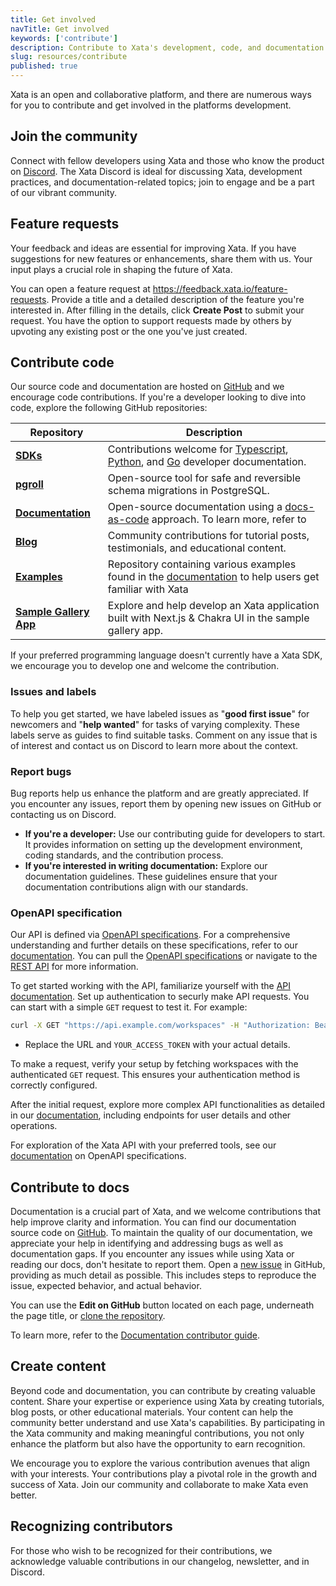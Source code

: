 ```yaml
---
title: Get involved
navTitle: Get involved
keywords: ['contribute']
description: Contribute to Xata's development, code, and documentation.
slug: resources/contribute
published: true
---
```


Xata is an open and collaborative platform, and there are numerous ways for you to contribute and get involved in the platforms development.

## Join the community

Connect with fellow developers using Xata and those who know the product on [Discord](https://xata.io/discord). The Xata Discord is ideal for discussing Xata, development practices, and documentation-related topics; join to engage and be a part of our vibrant community.

## Feature requests

Your feedback and ideas are essential for improving Xata. If you have suggestions for new features or enhancements, share them with us. Your input plays a crucial role in shaping the future of Xata.

You can open a feature request at https://feedback.xata.io/feature-requests. Provide a title and a detailed description of the feature you're interested in. After filling in the details, click **Create Post** to submit your request. You have the option to support requests made by others by upvoting any existing post or the one you've just created.

## Contribute code

Our source code and documentation are hosted on [GitHub](https://github.com/xataio) and we encourage code contributions. If you're a developer looking to dive into code, explore the following GitHub repositories:

| Repository                                                                           | Description                                                                                                                                                                                           |
| ------------------------------------------------------------------------------------ | ----------------------------------------------------------------------------------------------------------------------------------------------------------------------------------------------------- |
| [**SDKs**](https://github.com/xataio?q=sdk)                                          | Contributions welcome for [Typescript](https://github.com/xataio/sdk-typescript), [Python](https://github.com/xataio/sdk-python), and [Go](https://github.com/xataio/sdk-go) developer documentation. |
| [**pgroll**](https://github.com/xataio/pgroll)                                       | Open-source tool for safe and reversible schema migrations in PostgreSQL.                                                                                                                             |
| [**Documentation**](https://github.com/xataio/mdx-docs)                              | Open-source documentation using a [docs-as-code](https://www.writethedocs.org/guide/docs-as-code/) approach. To learn more, refer to                                                                  |
| [**Blog**](https://github.com/xataio/mdx-blog)                                       | Community contributions for tutorial posts, testimonials, and educational content.                                                                                                                    |
| [**Examples**](https://github.com/xataio/examples)                                   | Repository containing various examples found in the [documentation](/docs/examples/) to help users get familiar with Xata                                                                             |
| [**Sample Gallery App**](https://github.com/xataio/sample-nextjs-chakra-gallery-app) | Explore and help develop an Xata application built with Next.js & Chakra UI in the sample gallery app.                                                                                                |

If your preferred programming language doesn't currently have a Xata SDK, we encourage you to develop one and welcome the contribution.

### Issues and labels

To help you get started, we have labeled issues as "**good first issue**" for newcomers and "**help wanted**" for tasks of varying complexity. These labels serve as guides to find suitable tasks. Comment on any issue that is of interest and contact us on Discord to learn more about the context.

### Report bugs

Bug reports help us enhance the platform and are greatly appreciated. If you encounter any issues, report them by opening new issues on GitHub or contacting us on Discord.

- **If you're a developer:** Use our contributing guide for developers to start. It provides information on setting up the development environment, coding standards, and the contribution process.
- **If you're interested in writing documentation:** Explore our documentation guidelines. These guidelines ensure that your documentation contributions align with our standards.

### OpenAPI specification

Our API is defined via [OpenAPI specifications](https://github.com/OAI/OpenAPI-Specification). For a comprehensive understanding and further details on these specifications, refer to our [documentation](/docs/rest-api/contexts).
You can pull the [OpenAPI specifications](/docs/rest-api/contexts#openapi-specifications) or navigate to the [REST API](/docs/api-reference/user#get-user-details) for more information.

To get started working with the API, familiarize yourself with the [API documentation](). Set up authentication to securly make API requests. You can start with a simple `GET` request to test it. For example:

```sh
curl -X GET "https://api.example.com/workspaces" -H "Authorization: Bearer YOUR_ACCESS_TOKEN"
```

- Replace the URL and `YOUR_ACCESS_TOKEN` with your actual details.

To make a request, verify your setup by fetching workspaces with the authenticated `GET` request. This ensures your authentication method is correctly configured.

After the initial request, explore more complex API functionalities as detailed in our [documentation](/docs/api-reference/user#get-user-details), including endpoints for user details and other operations.

For exploration of the Xata API with your preferred tools, see our [documentation](/docs/rest-api/contexts#openapi-specifications) on OpenAPI specifications.

## Contribute to docs

Documentation is a crucial part of Xata, and we welcome contributions that help improve clarity and information. You can find our documentation source code on [GitHub](https://github.com/xataio/mdx-docs).
To maintain the quality of our documentation, we appreciate your help in identifying and addressing bugs as well as documentation gaps. If you encounter any issues while using Xata or reading our docs, don't hesitate to report them. Open a [new issue](https://github.com/xataio/mdx-docs/issues/new/choose) in GitHub, providing as much detail as possible. This includes steps to reproduce the issue, expected behavior, and actual behavior.

You can use the **Edit on GitHub** button located on each page, underneath the page title, or [clone the repository](https://docs.github.com/en/get-started/getting-started-with-git/about-remote-repositories).

[](image/edit-page.png)

To learn more, refer to the [Documentation contributor guide](/docs/contribute/docs).

## Create content

Beyond code and documentation, you can contribute by creating valuable content. Share your expertise or experience using Xata by creating tutorials, blog posts, or other educational materials. Your content can help the community better understand and use Xata's capabilities.
By participating in the Xata community and making meaningful contributions, you not only enhance the platform but also have the opportunity to earn recognition.

We encourage you to explore the various contribution avenues that align with your interests. Your contributions play a pivotal role in the growth and success of Xata. Join our community and collaborate to make Xata even better.

## Recognizing contributors

For those who wish to be recognized for their contributions, we acknowledge valuable contributions in our changelog, newsletter, and in Discord.
